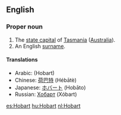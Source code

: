 ==English==

===Proper noun===
{{en-proper noun}}

# The [[state capital]] of [[Tasmania]] ([[Australia]]).
# An English [[surname]].

====Translations====
* Arabic: {{Arab|[[هوبارت]]}} (Hobart) {{m}}
* Chinese: [[荷巴特]] (Hébātè)
* Japanese: [[ホバート]] (Hobāto)
* Russian: [[Хобарт]] (Xóbart) {{m}}

[[es:Hobart]]
[[hu:Hobart]]
[[nl:Hobart]]